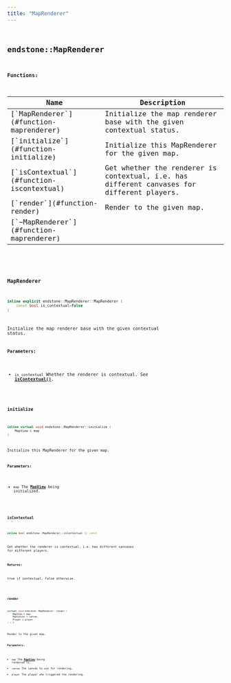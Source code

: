 ```yaml
---
title: "MapRenderer"
---
```


## <code className="doc-symbol doc-symbol-class"/> endstone::MapRenderer

















**Functions:**

<table>
<thead>
   <tr>
      <th>Name</th>
      <th>Description</th>
   </tr>
</thead>
<tbody>
<tr key="classendstone_1_1_map_renderer_1ac44bbcfebbdd168c39e5653ab03805ba">
    <td>[`MapRenderer`](#function-maprenderer)</td>
    <td>Initialize the map renderer base with the given contextual status.</td>
</tr>
<tr key="classendstone_1_1_map_renderer_1aa373a4708be2892341831df75a246bfc">
    <td>[`initialize`](#function-initialize)</td>
    <td>Initialize this MapRenderer for the given map.</td>
</tr>
<tr key="classendstone_1_1_map_renderer_1a2b1e4003332c6d6d04cb86417f857fd3">
    <td>[`isContextual`](#function-iscontextual)</td>
    <td>Get whether the renderer is contextual, i.e. has different canvases for different players.</td>
</tr>
<tr key="classendstone_1_1_map_renderer_1a2ffd5d14ab9ff49f698f187b14159778">
    <td>[`render`](#function-render)</td>
    <td>Render to the given map.</td>
</tr>
<tr key="classendstone_1_1_map_renderer_1a8772440cd8520c99a6ab6b3c5f4d1cbc">
    <td>[`~MapRenderer`](#function-maprenderer)</td>
    <td></td>
</tr>
</tbody>
</table>

### <code className="doc-symbol doc-symbol-function"/> MapRenderer

```cpp
inline explicit endstone::MapRenderer::MapRenderer (
    const bool is_contextual=false
) 
```

Initialize the map renderer base with the given contextual status.



**Parameters:**


* `is_contextual` Whether the renderer is contextual. See [**isContextual()**](classendstone_1_1_map_renderer.md#function-iscontextual). 




        
### <code className="doc-symbol doc-symbol-function"/> initialize

```cpp
inline virtual void endstone::MapRenderer::initialize (
    MapView & map
) 
```

Initialize this MapRenderer for the given map.



**Parameters:**


* `map` The [**MapView**](classendstone_1_1_map_view.md) being initialized. 




        
### <code className="doc-symbol doc-symbol-function"/> isContextual

```cpp
inline bool endstone::MapRenderer::isContextual () const
```

Get whether the renderer is contextual, i.e. has different canvases for different players.



**Returns:**

true if contextual, false otherwise. 





        
### <code className="doc-symbol doc-symbol-function"/> render

```cpp
virtual void endstone::MapRenderer::render (
    MapView & map,
    MapCanvas & canvas,
    Player & player
) = 0
```

Render to the given map.



**Parameters:**


* `map` The [**MapView**](classendstone_1_1_map_view.md) being rendered to. 
* `canvas` The canvas to use for rendering. 
* `player` The player who triggered the rendering. 




        